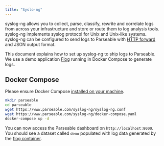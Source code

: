 ```yaml
---
title: "Syslo-ng"
---
```


syslog-ng allows you to collect, parse, classify, rewrite and correlate logs from across your infrastructure and store or route them to log analysis tools. syslog-ng implements syslog protocol for Unix and Unix-like systems. syslog-ng can be configured to send logs to Parseable with [HTTP forward](https://www.syslog-ng.com/technical-documents/doc/syslog-ng-open-source-edition/3.37/administration-guide/40#TOPIC-1829058) and JSON output format.

This document explains how to set up syslog-ng to ship logs to Parseable. We use a demo application [Flog](https://github.com/mingrammer/flog) running in Docker Compose to generate logs.

## Docker Compose
Please ensure Docker Compose [installed on your machine](https://docs.docker.com/compose/install/).


```bash
mkdir parseable
cd parseable
wget https://www.parseable.com/syslog-ng/syslog-ng.conf
wget https://www.parseable.com/syslog-ng/docker-compose.yaml
docker-compose up -d
```
You can now access the Parseable dashboard on `http://localhost:8000`. You should see a dataset called `demo` populated with log data generated by the [flog container](https://github.com/mingrammer/flog).